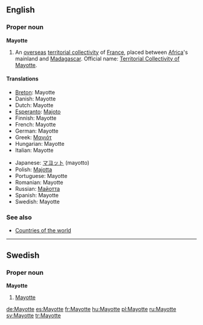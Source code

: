 {{wikipedia}}
==English==

===Proper noun===
'''Mayotte'''

# An [[overseas]] [[territorial collectivity]] of [[France]], placed between [[Africa]]'s mainland and [[Madagascar]]. Official name: [[Territorial Collectivity of Mayotte]].

====Translations====
{{top}}
*[[Breton]]: Mayotte
*Danish: Mayotte
*Dutch: Mayotte
*[[Esperanto]]: [[Majoto]]
*Finnish: Mayotte
*French: Mayotte
*German: Mayotte
*Greek: [[Μαγιότ]]
*Hungarian: Mayotte
*Italian: Mayotte
{{mid}}
*Japanese: [[マヨット]] (mayotto)
*Polish: [[Majotta]]
*Portuguese: Mayotte
*Romanian: Mayotte
*Russian: [[Майотта]]
*Spanish: Mayotte
*Swedish: Mayotte
{{bottom}}

===See also===
*[[Countries of the world]]

----

==Swedish==

===Proper noun===
'''Mayotte'''

# [[#English|Mayotte]]

[[de:Mayotte]]
[[es:Mayotte]]
[[fr:Mayotte]]
[[hu:Mayotte]]
[[pl:Mayotte]]
[[ru:Mayotte]]
[[sv:Mayotte]]
[[tr:Mayotte]]